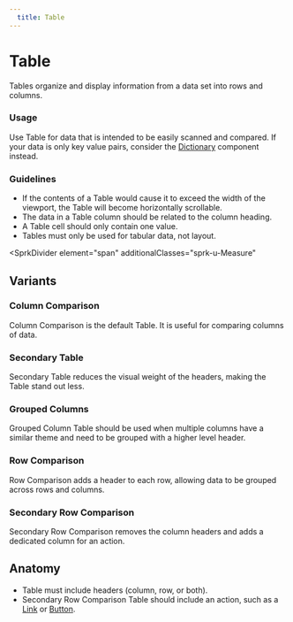 ```yaml
---
  title: Table
---
```


# Table

Tables organize and display information
from a data set into rows and columns. 

<ComponentPreview
  componentName="table--column-comparison"
  hasReact
  hasAngular
  hasHTML
  maxWidth="100%"
/>

### Usage

Use Table for data that is intended to be
easily scanned and compared. If your data is
only key value pairs, consider the
[Dictionary](/using-spark/components/dictionary)
component instead.

### Guidelines

- If the contents of a Table would cause it to exceed
the width of the viewport, the Table will become
horizontally scrollable.
- The data in a Table column should be related to
the column heading.
- A Table cell should only contain one value.
- Tables must only be used for tabular data, not layout.

<SprkDivider
 element="span"
 additionalClasses="sprk-u-Measure"
></SprkDivider>

## Variants

### Column Comparison

Column Comparison is the default Table.
It is useful for comparing columns of data. 

<ComponentPreview
  componentName="table--column-comparison"
  hasReact
  hasAngular
  hasHTML
  maxWidth="100%"
/>

### Secondary Table

Secondary Table reduces the visual weight of
the headers, making the Table stand out less. 

<ComponentPreview
  componentName="table--secondary"
  hasReact
  hasAngular
  hasHTML
  maxWidth="100%"
/>

### Grouped Columns

Grouped Column Table should be used when multiple columns
have a similar theme and need to be grouped with a higher
level header. 

<ComponentPreview
  componentName="table--grouped-columns"
  hasReact
  hasAngular
  hasHTML
  maxWidth="100%"
/>

### Row Comparison

Row Comparison adds a header to each row,
allowing data to be grouped across rows and columns. 

<ComponentPreview
  componentName="table--row-comparison"
  hasReact
  hasAngular
  hasHTML
  maxWidth="100%"
/>

### Secondary Row Comparison

Secondary Row Comparison removes the column
headers and adds a dedicated column for an action. 

<ComponentPreview
  componentName="table--secondary-row-comparison"
  hasReact
  hasAngular
  hasHTML
  maxWidth="100%"
/>

## Anatomy

- Table must include headers (column, row, or both).
- Secondary Row Comparison Table should include an action,
such as a [Link](/using-spark/components/link) or
[Button](/using-spark/components/button).
